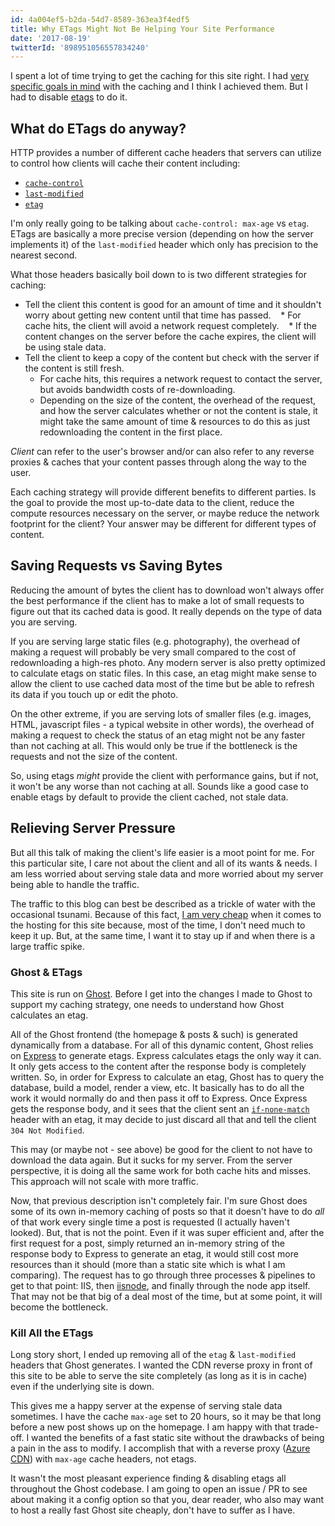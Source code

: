 ```yaml
---
id: 4a004ef5-b2da-54d7-8589-363ea3f4edf5
title: Why ETags Might Not Be Helping Your Site Performance
date: '2017-08-19'
twitterId: '898951056557834240'
---
```


I spent a lot of time trying to get the caching for this site right. I had [very specific goals in mind](/ghost-on-azure/#final-product) with the caching and I think I achieved them. But I had to disable [etags](https://developer.mozilla.org/en-US/docs/Web/HTTP/Headers/ETag) to do it.

## What do ETags do anyway?

HTTP provides a number of different cache headers that servers can utilize to control how clients will cache their content including:

* [`cache-control`](https://developer.mozilla.org/en-US/docs/Web/HTTP/Headers/Cache-Control)
* [`last-modified`](https://developer.mozilla.org/en-US/docs/Web/HTTP/Headers/Last-Modified)
* [`etag`](https://developer.mozilla.org/en-US/docs/Web/HTTP/Headers/ETag)

<div class="alert alert-info">
<i class="fa fa-info-circle" title="Aside"></i>

I'm only really going to be talking about `cache-control: max-age` vs `etag`. ETags are basically a more precise version (depending on how the server implements it) of the `last-modified` header which only has precision to the nearest second.

</div>

What those headers basically boil down to is two different strategies for caching:

* Tell the client this content is good for an amount of time and it shouldn't worry about getting new content until that time has passed.
    * For cache hits, the client will avoid a network request completely.
    * If the content changes on the server before the cache expires, the client will be using stale data.
* Tell the client to keep a copy of the content but check with the server if the content is still fresh.
    * For cache hits, this requires a network request to contact the server, but avoids bandwidth costs of re-downloading.
    * Depending on the size of the content, the overhead of the request, and how the server calculates whether or not the content is stale, it might take the same amount of time & resources to do this as just redownloading the content in the first place.

<div class="alert alert-info">
<i class="fa fa-info-circle" title="Note"></i>

_Client_ can refer to the user's browser and/or can also refer to any reverse proxies & caches that your content passes through along the way to the user.

</div>

Each caching strategy will provide different benefits to different parties. Is the goal to provide the most up-to-date data to the client, reduce the compute resources necessary on the server, or maybe reduce the network footprint for the client? Your answer may be different for different types of content.

## Saving Requests vs Saving Bytes

Reducing the amount of bytes the client has to download won't always offer the best performance if the client has to make a lot of small requests to figure out that its cached data is good. It really depends on the type of data you are serving.

If you are serving large static files (e.g. photography), the overhead of making a request will probably be very small compared to the cost of redownloading a high-res photo. Any modern server is also pretty optimized to calculate etags on static files. In this case, an etag might make sense to allow the client to use cached data most of the time but be able to refresh its data if you touch up or edit the photo.

On the other extreme, if you are serving lots of smaller files (e.g. images, HTML, javascript files - a typical website in other words), the overhead of making a request to check the status of an etag might not be any faster than not caching at all. This would only be true if the bottleneck is the requests and not the size of the content.

So, using etags _might_ provide the client with performance gains, but if not, it won't be any worse than not caching at all. Sounds like a good case to enable etags by default to provide the client cached, not stale data.

## Relieving Server Pressure

But all this talk of making the client's life easier is a moot point for me. For this particular site, I care not about the client and all of its wants & needs. I am less worried about serving stale data and more worried about my server being able to handle the traffic.

The traffic to this blog can best be described as a trickle of water with the occasional tsunami. Because of this fact, [I am very cheap](/ghost-on-azure/) when it comes to the hosting for this site because, most of the time, I don't need much to keep it up. But, at the same time, I want it to stay up if and when there is a large traffic spike.

### Ghost & ETags

This site is run on [Ghost](https://ghost.org/). Before I get into the changes I made to Ghost to support my caching strategy, one needs to understand how Ghost calculates an etag.

All of the Ghost frontend (the homepage & posts & such) is generated dynamically from a database. For all of this dynamic content, Ghost relies on [Express](https://expressjs.com/) to generate etags. Express calculates etags the only way it can. It only gets access to the content after the response body is completely written. So, in order for Express to calculate an etag, Ghost has to query the database, build a model, render a view, etc. It basically has to do all the work it would normally do and then pass it off to Express. Once Express gets the response body, and it sees that the client sent an [`if-none-match`](https://developer.mozilla.org/en-US/docs/Web/HTTP/Headers/If-None-Match) header with an etag, it may decide to just discard all that and tell the client `304 Not Modified`.

This may (or maybe not - see above) be good for the client to not have to download the data again. But it sucks for my server. From the server perspective, it is doing all the same work for both cache hits and misses. This approach will not scale with more traffic.

Now, that previous description isn't completely fair. I'm sure Ghost does some of its own in-memory caching of posts so that it doesn't have to do _all_ of that work every single time a post is requested (I actually haven't looked). But, that is not the point. Even if it was super efficient and, after the first request for a post, simply returned an in-memory string of the response body to Express to generate an etag, it would still cost more resources than it should (more than a static site which is what I am comparing). The request has to go through three processes & pipelines to get to that point: IIS, then [iisnode](https://github.com/tjanczuk/iisnode), and finally through the node app itself. That may not be that big of a deal most of the time, but at some point, it will become the bottleneck.

### Kill All the ETags

Long story short, I ended up removing all of the `etag` & `last-modified` headers that Ghost generates. I wanted the CDN reverse proxy in front of this site to be able to serve the site completely (as long as it is in cache) even if the underlying site is down.

This gives me a happy server at the expense of serving stale data sometimes. I have the cache `max-age` set to 20 hours, so it may be that long before a new post shows up on the homepage. I am happy with that trade-off. I wanted the benefits of a fast static site without the drawbacks of being a pain in the ass to modify. I accomplish that with a reverse proxy ([Azure CDN](https://azure.microsoft.com/en-us/services/cdn/)) with `max-age` cache headers, not etags.

It wasn't the most pleasant experience finding & disabling etags all throughout the Ghost codebase. I am going to open an issue / PR to see about making it a config option so that you, dear reader, who also may want to host a really fast Ghost site cheaply, don't have to suffer as I have.